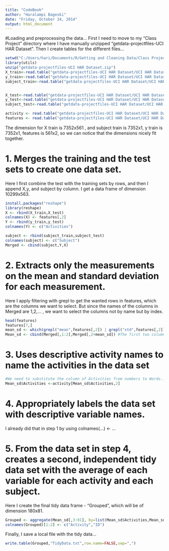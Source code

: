```yaml
---
title: "CodeBook"
author: "Haralampi Bageski"
date: "Friday, October 24, 2014"
output: html_document
---
```


#Loading and preprocessing the data...
  First I need to move to my "Class Project" directory where I have manually unzipped "getdata-projectfiles-UCI HAR Dataset". Then I create tables for the different files...
```r
setwd("C:/Users/hari/Documents/R/Getting and Cleaning Data/Class Project")
library(utils)
unzip("getdata-projectfiles-UCI HAR Dataset.zip")
X_train<-read.table("getdata-projectfiles-UCI HAR Dataset/UCI HAR Dataset/train/X_train.txt",header=FALSE)
y_train<-read.table("getdata-projectfiles-UCI HAR Dataset/UCI HAR Dataset/train/y_train.txt",header=FALSE)
subject_train<-read.table("getdata-projectfiles-UCI HAR Dataset/UCI HAR Dataset/train/subject_train.txt",header=FALSE)


X_test<-read.table("getdata-projectfiles-UCI HAR Dataset/UCI HAR Dataset/test/X_test.txt",header=FALSE)
y_test<-read.table("getdata-projectfiles-UCI HAR Dataset/UCI HAR Dataset/test/y_test.txt",header=FALSE)
subject_test<-read.table("getdata-projectfiles-UCI HAR Dataset/UCI HAR Dataset/test/subject_test.txt",header=FALSE)

activity <- read.table("getdata-projectfiles-UCI HAR Dataset/UCI HAR Dataset/activity_labels.txt",header=FALSE)
features <- read.table("getdata-projectfiles-UCI HAR Dataset/UCI HAR Dataset/features.txt",header=FALSE)
```
  The dimension for X train is 7352x561 , and subject train is 7352x1, y train is 7352x1, features is 561x2, so we can notice that the dimensions nicely fit together.
  
#   1. Merges the training and the test sets to create one data set.
  Here I first combine the test with the training sets by rows, and then I append X,y, and subject by column. I get a data frame of dimension 10299x563.
```r
install.packages("reshape")
library(reshape)
X <- rbind(X_train,X_test)
colnames(X) <- features[,2]
Y <- rbind(y_train,y_test)
colnames(Y) <- c("Activities")

subject <- rbind(subject_train,subject_test)
colnames(subject) <- c("Subject")
Merged <- cbind(subject,Y,X)
```
    
#    2. Extracts only the measurements on the mean and standard deviation for each measurement. 
  Here I apply filtering with grepl to get the wanted rows in features, which are the columns we want to select. But since the names of the columns in Merged are 1,2,... , we want to select the columns not by name but by index.
```r
head(features)
features[7,]
mean_sd <- which(grepl("mean",features[,2]) | grepl("std",features[,2]))
Mean_sd <- cbind(Merged[,1:2],Merged[,2+mean_sd]) #The first two columns are not in "features"
```

#  3. Uses descriptive activity names to name the activities in the data set
```r
#We need to substitute the column of Activities from numbers to Words...
Mean_sd$Activities <-activity[Mean_sd$Activities,2]
```


#  4. Appropriately labels the data set with descriptive variable names. 
I already did that in step 1 by using colnames(...) <- ...

#  5. From the data set in step 4, creates a second, independent tidy data set with the average of each variable for each activity and each subject.
  Here I create the final tidy data frame - "Grouped", which will be of dimension 180x81.
```r
Grouped <- aggregate(Mean_sd[,3:81], by=list(Mean_sd$Activities,Mean_sd$Subject), FUN=mean)
colnames(Grouped)[1:2] <- c("Activity","ID")
```

  Finally, I save a local file with the tidy data...
```r
write.table(Grouped,"TidyData.txt",row.name=FALSE,sep=",")
```